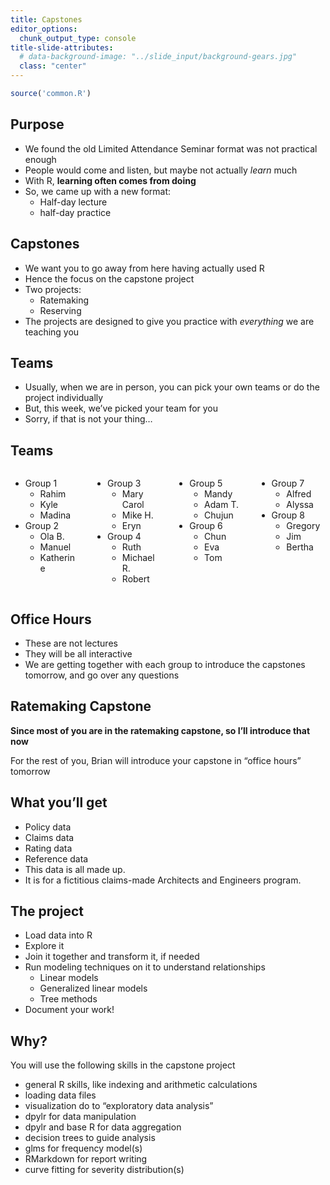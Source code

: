 ---
title: Capstones
editor_options:
  chunk_output_type: console
title-slide-attributes:
  # data-background-image: "../slide_input/background-gears.jpg"
  class: "center"
---


```{r include=FALSE}
source('common.R')
```


## Purpose

* We found the old Limited Attendance Seminar format was not practical enough
* People would come and listen, but maybe not actually *learn* much
* With R, **learning often comes from doing**
* So, we came up with a new format:
    + Half-day lecture
    + half-day practice


## Capstones

* We want you to go away from here having actually used R
* Hence the focus on the capstone project
* Two projects:
    + Ratemaking
    + Reserving
* The projects are designed to give you practice with *everything* we are teaching you



## Teams

* Usually, when we are in person, you can pick your own teams or do the project individually
* But, this week, we've picked your team for you
* Sorry, if that is not your thing...



## Teams

:::::::::::::: {.columns}

::: {.column width="25%"}

* Group 1
    + Rahim
    + Kyle
    + Madina 
* Group 2
    + Ola B.
    + Manuel
    + Katherine

:::
::: {.column width="25%"}

* Group 3
    + Mary Carol
    + Mike H.
    + Eryn
* Group 4
    + Ruth
    + Michael R.
    + Robert

:::
::: {.column width="25%"}

* Group 5
    + Mandy
    + Adam T.
    + Chujun
* Group 6
    + Chun
    + Eva
    + Tom

:::
::: {.column width="25%"}

* Group 7
    + Alfred
    + Alyssa
* Group 8
    + Gregory
    + Jim
    + Bertha

:::
::::::::::::::



## Office Hours

* These are not lectures
* They will be all interactive
* We are getting together with each group to introduce the capstones tomorrow, and go over any questions





## Ratemaking Capstone

**Since most of you are in the ratemaking capstone, so I'll introduce that now**

For the rest of you, Brian will introduce your capstone in "office hours" tomorrow



## What you'll get

* Policy data
* Claims data
* Rating data
* Reference data
* This data is all made up.
* It is for a fictitious claims-made Architects and Engineers program.  



## The project

* Load data into R
* Explore it
* Join it together and transform it, if needed
* Run modeling techniques on it to understand relationships
    + Linear models
    + Generalized linear models
    + Tree methods
* Document your work!


## Why?

You will use the following skills in the capstone project

  * general R skills, like indexing and arithmetic calculations
  * loading data files
  * visualization do to "exploratory data analysis"
  * dpylr for data manipulation
  * dpylr and base R for data aggregation
  * decision trees to guide analysis
  * glms for frequency model(s)
  * RMarkdown for report writing
  * curve fitting for severity distribution(s)
 

